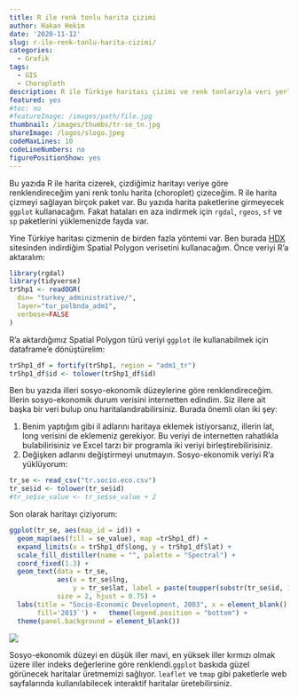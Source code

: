 ```yaml
---
title: R ile renk tonlu harita çizimi
author: Hakan Hekim
date: '2020-11-12'
slug: r-ile-renk-tonlu-harita-cizimi/
categories:
  - Grafik
tags:
  - GIS
  - Choropleth
description: R ile Türkiye haritası çizimi ve renk tonlarıyla veri yerleştirme.
featured: yes
#toc: no
#featureImage: /images/path/file.jpg
thumbnail: /images/thumbs/tr-se_tn.jpg
shareImage: /logos/slogo.jpeg
codeMaxLines: 10
codeLineNumbers: no
figurePositionShow: yes
---
```


Bu yazıda R ile harita cizerek, çizdiğimiz haritayı veriye göre renklendireceğim yani renk tonlu harita (choroplet) çizeceğim. R ile harita çizmeyi sağlayan birçok paket var. Bu yazıda harita paketlerine girmeyecek `ggplot` kullanacağım. Fakat hataları en aza indirmek için `rgdal`, `rgeos`, `sf` ve `sp` paketlerini yüklemenizde fayda var.

Yine Türkiye haritası çizmenin de birden fazla yöntemi var. Ben burada [HDX](https://data.humdata.org/dataset/turkey-administrative-boundaries-levels-0-1-2/resource/6cc83f12-885f-475b-98f7-9bad99d682b9) sitesinden indirdiğim Spatial Polygon verisetini kullanacağım. Önce veriyi R'a aktaralım:

```r
library(rgdal)
library(tidyverse)
trShp1 <- readOGR( 
  dsn= "turkey_administrative/",
  layer="tur_polbnda_adm1",
  verbose=FALSE
)
```

R'a aktardığımız Spatial Polygon türü veriyi `ggplot` ile kullanabilmek için dataframe'e dönüştürelim:

```r
trShp1_df = fortify(trShp1, region = "adm1_tr")
trShp1_df$id <- tolower(trShp1_df$id)
```

Ben bu yazıda illeri sosyo-ekonomik düzeylerine göre renklendireceğim. İllerin sosyo-ekonomik durum verisini internetten edindim. Siz illere ait başka bir veri bulup onu haritalandırabilirsiniz. Burada önemli olan iki şey:

1. Benim yaptığım gibi il adlarını haritaya eklemek istiyorsanız, illerin lat, long verisini de eklemeniz gerekiyor. Bu veriyi de internetten rahatlıkla bulabilirisiniz ve Excel tarzı bir programla iki veriyi birleştirebilirisiniz.
2. Değişken adlarını değiştirmeyi unutmayın.
Sosyo-ekonomik veriyi R'a yüklüyorum:

```r
tr_se <- read_csv("tr.socio.eco.csv")
tr_se$id <- tolower(tr_se$id)
#tr_se$se_value <- tr_se$se_value + 2
```

Son olarak haritayı çiziyorum:

```r
ggplot(tr_se, aes(map_id = id)) + 
  geom_map(aes(fill = se_value), map =trShp1_df) +
  expand_limits(x = trShp1_df$long, y = trShp1_df$lat) + 
  scale_fill_distiller(name = "", palette = "Spectral") +
  coord_fixed(1.3) +
  geom_text(data = tr_se, 
            aes(x = tr_se$lng, 
                y = tr_se$lat, label = paste(toupper(substr(tr_se$id, 1, 1)), substr(tr_se$id, 2, nchar(tr_se$id)), sep="")),
            size = 2, hjust = 0.75) +
  labs(title = "Socio-Economic Development, 2003", x = element_blank(), y = element_blank(), 
       fill='2013`') +   theme(legend.position = "bottom") +
  theme(panel.background = element_blank())
```

![](/post/2020-11-12-r-ile-renk-tonlu-harita-cizimi/index.en_files/tr-se.png)

Sosyo-ekonomik düzeyi en düşük iller mavi, en yüksek iller kırmızı olmak üzere iller indeks değerlerine göre renklendi.`ggplot` baskıda güzel görünecek haritalar üretmemizi sağlıyor. `leaflet` ve `tmap` gibi paketlerle web sayfalarında kullanılabilecek interaktif haritalar üretebilirsiniz.